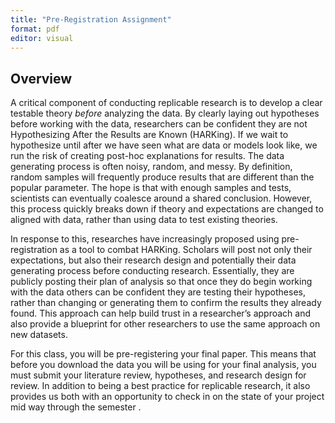 ```yaml
---
title: "Pre-Registration Assignment"
format: pdf
editor: visual
---
```


## Overview

A critical component of conducting replicable research is to develop a clear testable theory *before* analyzing the data. By clearly laying out hypotheses before working with the data, researchers can be confident they are not Hypothesizing After the Results are Known (HARKing). If we wait to hypothesize  until after we have seen what are data or models look like, we run the risk of creating post-hoc explanations for results. The data generating process is often noisy, random, and messy. By definition, random samples will frequently produce results that are different than the popular parameter. The hope is that with enough samples and tests, scientists can eventually coalesce around a shared conclusion. However, this process quickly breaks down if theory and expectations are changed to aligned with data, rather than using data to test existing theories. 

In response to this, researches have increasingly proposed using pre-registration as a tool to combat HARKing. Scholars will post not only their expectations, but also their research design and potentially their data generating process before conducting research. Essentially, they are publicly posting their plan of analysis so that once they do begin working with the data others can be confident they are testing their hypotheses, rather than changing or generating them to confirm the results they already found. This approach can help build trust in a researcher's approach and also provide a blueprint for other researchers to use the same approach on new datasets. 

For this class, you will be pre-registering your final paper. This means that before you download the data you will be using for your final analysis, you must submit your literature review, hypotheses, and research design for review. In addition to being a best practice for replicable research, it also provides us both with an opportunity to check in on the state of your project mid way through the semester .
